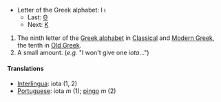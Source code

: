 *Letter of the Greek alphabet: &#921; &#953;
**Last: [[theta|&#920;]]
**Next: [[kappa|&#922;]]

# The ninth letter of the [[en:Greek alphabet|Greek alphabet]] in [[en:Classical Greek|Classical]] and [[en:Modern Greek|Modern Greek]], the tenth in [[en:Old Greek|Old Greek]].
#A small amount. (''e.g.'' "I won't give one ''iota''...")

==== Translations ====
*[[Interlingua]]: iota (1, 2)
*[[Portuguese]]: iota ''m'' (1); [[pingo]] ''m'' (2)
